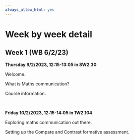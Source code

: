```yaml
---
always_allow_html: yes
---
```

# Week by week detail {-}

## Week 1 (WB 6/2/23) {-}

::: {.information data-latex=""}
**Thursday 9/2/2023, 12:15-13:05 in 8W2.30**

Welcome.

What is Maths communication?

Course information.
:::

$~$

::: {.information data-latex=""}
**Friday 10/2/2023, 12:15-14:05 in 1W2.104 **

Exploring maths communication out there.

Setting up the Compare and Contrast formative assessment.
:::
